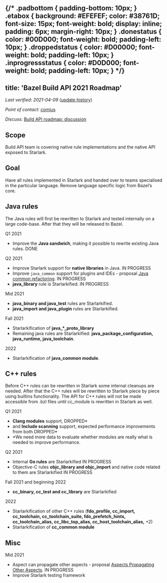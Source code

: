 {/*
  .padbottom { padding-bottom: 10px; }
  .etabox {
    background: #EFEFEF;
    color: #38761D;
    font-size: 15px;
    font-weight: bold;
    display: inline;
    padding: 6px;
    margin-right: 10px;
  }
  .donestatus {
    color: #00D000;
    font-weight: bold;
    padding-left: 10px;
  }
  .droppedstatus {
    color: #D00000;
    font-weight: bold;
    padding-left: 10px;
  }
  .inprogressstatus {
    color: #D0D000;
    font-weight: bold;
    padding-left: 10px;
  }
*/}
---
title: 'Bazel Build API 2021 Roadmap'
---


*Last verified: 2021-04-09*
([update history](https://github.com/bazelbuild/bazel-website/commits/master/roadmaps/build-api.md))

*Point of contact:* [comius](https://github.com/comius)

*Discuss:*
[Build API roadmap: discussion](https://github.com/bazelbuild/bazel/issues/13008)

## Scope

Build API team is covering native rule implementations and the native API
exposed to Starlark.

## Goal

Have all rules implemented in Starlark and handed over to teams specialised in
the particular language. Remove language specific logic from Bazel’s core.

## Java rules

The Java rules will first be rewritten to Starlark and tested internally on a
large code-base. After that they will be released to Bazel.

<div class="padbottom"></div>
<span class="etabox">Q1 2021</span>

*   Improve the **Java sandwich**, making it possible to rewrite existing Java
    rules. <span class="donestatus">DONE</span>

<div class="padbottom"></div>
<span class="etabox">Q2 2021</span>

*   Improve Starlark support for **native libraries** in Java.
    <span class="inprogressstatus">IN PROGRESS</span>
*   Improve <code>java_common</code> support for plugins and IDEs - proposal
    [Java common refactoring](https://docs.google.com/document/d/10isTEK5W9iCPp4BIyGBrLY5iti3Waaam6EeGVSjq3r8/edit).
    <span class="inprogressstatus">IN PROGRESS</span>
*   **java_library** rule is Starlarkified. <span class="inprogressstatus">IN
    PROGRESS</span>

<div class="padbottom"></div>
<span class="etabox">Mid 2021</span>

*   **java_binary and java_test** rules are Starlarkified.
*   **java_import and java_plugin** rules are Starlarkified.

<div class="padbottom"></div>
<span class="etabox">Fall 2021</span>

*   Starlarkification of **java_\*_proto_library**
*   Remaining java rules are Starlarkified: **java_package_configuration,
    java_runtime, java_toolchain**.

<div class="padbottom"></div>
<span class="etabox">2022</span>

*   Starlarkification of **java_common module**.

## C++ rules

Before C++ rules can be rewritten in Starlark some internal cleanups are needed.
After that the C++ rules will be rewritten to Starlark piece by piece using
builtins functionality. The API for C++ rules will not be made accessible from
.bzl files until cc_module is rewritten in Starlark as well.

<div class="padbottom"></div>
<span class="etabox">Q1 2021</span>

*   **Clang modules** support, <span class="droppedstatus">DROPPED*</span>
*   and **Include scanning** support, expected performance improvements from
    both <span class="droppedstatus">DROPPED*</span>
*   *We need more data to evaluate whether modules are really what is needed to
    improve performance.

<div class="padbottom"></div>
<span class="etabox">Q2 2021</span>

*   Internal **Go rules** are Starlarkified <span class="inprogressstatus">IN
    PROGRESS</span>
*   Objective-C rules **objc_library and objc_import** and native code related
    to them are Starlarkified <span class="inprogressstatus">IN PROGRESS</span>

<div class="padbottom"></div>
<span class="etabox">Fall 2021 and beginning 2022</span>

*   **cc_binary, cc_test and cc_library** are Starlarkified

<div class="padbottom"></div>
<span class="etabox">2022</span>

*   Starlarkification of other C++ rules (**fdo_profile, cc_import,
    cc_toolchain, cc_toolchain_suite, fdo_prefetch_hints, cc_toolchain_alias,
    cc_libc_top_alias, cc_host_toolchain_alias,** +2)
*   Starlarkification of **cc_common module**

## Misc

<div class="padbottom"></div>
<span class="etabox">Mid 2021</span>

*   Aspect can propagate other aspects - proposal
    [Aspects Propagating Other Aspects](https://docs.google.com/document/d/1fVNyskIgMoiNeOOGt57LdDmEkAShkYUKYQTkf5yD1fA/edit).
    <span class="inprogressstatus">IN PROGRESS</span>
*   Improve Starlark testing framework
